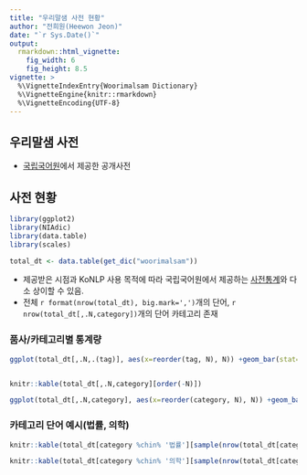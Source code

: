 ```yaml
---
title: "우리말샘 사전 현황"
author: "전희원(Heewon Jeon)"
date: "`r Sys.Date()`"
output: 
  rmarkdown::html_vignette:
    fig_width: 6
    fig_height: 8.5
vignette: >
  %\VignetteIndexEntry{Woorimalsam Dictionary}
  %\VignetteEngine{knitr::rmarkdown}
  %\VignetteEncoding{UTF-8}
---
```




## 우리말샘 사전 

- [국립국어원](http://www.korean.go.kr/)에서 제공한 공개사전 

## 사전 현황 

```r
library(ggplot2)
library(NIAdic)
library(data.table)
library(scales)

total_dt <- data.table(get_dic("woorimalsam"))
```


- 제공받은 시점과 KoNLP 사용 목적에 따라 국립국어원에서 제공하는 [사전통계](http://opendict.korean.go.kr/service/dicStat)와 다소 상이할 수 있음.
- 전체 `r format(nrow(total_dt), big.mark=',')`개의 단어, `r nrow(total_dt[,.N,category])`개의 단어 카테고리 존재 

### 품사/카테고리별 통계량  

```r


ggplot(total_dt[,.N,.(tag)], aes(x=reorder(tag, N), N)) +geom_bar(stat='identity') + xlab("KAIST tag") + coord_flip() + ggtitle("Tag frequency") + scale_y_continuous(labels = comma)


knitr::kable(total_dt[,.N,category][order(-N)])

ggplot(total_dt[,.N,category], aes(x=reorder(category, N), N)) +geom_bar(stat='identity') + xlab("category") + coord_flip() + ggtitle("category frequency") +  scale_y_continuous(labels = comma)
```


### 카테고리 단어 예시(법률, 의학) 


```r
knitr::kable(total_dt[category %chin% '법률'][sample(nrow(total_dt[category %chin% '법률']), 10)], caption="법률용어 예시")

knitr::kable(total_dt[category %chin% '의학'][sample(nrow(total_dt[category %chin% '의학']), 10)],  caption="의학용어 예시")

```
